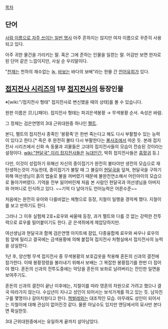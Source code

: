 [[목차]]

== 단어 ==

[[사람 이름으로 자주 쓰이는 일반 명사]] 
아주 흔하지는 않지만 여자 이름으로 꾸준히 사용되고 있다. 

아주 귀한 물건을 가리키는 말. 혹은 그에 준하는 인물을 일컫는 말. 어감만 보면 한자로 된 단어 같은 느낌이지만, 사실 순 우리말이다.

"[[천재]]는 천하의 재수없는 놈, [[바보]]는 바다의 보배"라는 한물 간 [[언어유희]]가 있다.

== [[접지전사 시리즈]]의 1부 [[접지전사]]의 등장인물 ==

※[wiki:"/접지전사 형태" 접지전사로 변신했을 때의 상태]를 볼 수 있습니다.

원판 이름은 贝儿(패아). 접지전사 형태는 파괴은색봉황 → 무색봉황 순서. 속성은 바람.

그 정체는 검은연맹의 3대 근위대원중 하나인 [[펠트]].

본디, 펠트의 접지전사 종족인 '봉황족'은 한번 죽는다고 해도 다시 부활할수 있는 능력이 있다고 한다.[* 죽은 후 완전히 불타 다시 부활한다는 [[불사조]]에서 따온 듯. 본래 접지전사 시리즈에서 신화 속 동물과 괴물들은 고대의 접지전사들의 모습이 전승된 것이라는 설정이다. [[wiki:"현달국" 이리 접지전사]]들은 [[늑대인간]], 박쥐 접지전사들은 [[흡혈귀]] 등.]

다만, 이것이 성립하기 위해선 자신의 종이접기가 완전히 불타야만 생전의 모습으로 재탄생하는것이 가능한데, 종이접기가 불탈 때 그 불길이 [[현달국]]을 덮쳐, 현달국을 구하기 위해 여선생님이 흙의 법술로 불을 꺼버렸기 때문에 불완전연소해서 어린아이의 모습으로 돌아가버렸다. 기억을 전부 잃어버린채 처음 본 사람인 현달국과 여선생님을 아버지와 어머니로 인식하고 있다. ~~기억 다 날아가도 언어능력은 어른수준~~

처음에는 완전히 유아와 다를바없는 체형으로 등장, 지철이 일행을 경악케 했다. 지철이를 보고 반하기도 한다.

그러나 그 이후 실험체 2호+료우와 싸울때 등장, 과거 펠트와 다를 것 없는 강력한 전투력으로 료우를 밀어붙이기도 한다. 곧 은색쥐에게 제압당하지만.

여선생님과 현달국과 함께 검은연맹 아지트에 잠입, 다종융합체 료우와 싸우나 료우의 힘 앞에 밀리고 결국에는 금색용황에 의해 붙잡혀 접지전사 처형실에서 접지전사의 능력을 상실한다.

1년 후, 양산형 무색 접지전사 중 무색봉황의 보호갑옷을 착용해 혼돈의 신과의 결전에 참가한다. 이때 봉황정령을 불러내기 위해서 보배는 그 복잡한 봉황접기를 한번 더 접어야 했다. 혼돈의 신과의 전투도중에는 악당을 혼돈의 보좌로 날려버리는 잔인한 일면을 보여주기도.

혼돈의 신과의 결전이 끝난 이후에는, 지철이를 따라 영혼의 차원으로 가려고 했으나 결국 따라가지 않는다. 수십년이 지나고 성인이 되어서는 보석가게를 하고 있는 듯. 남자친구를 몇명이나 갈아치웠다고 한다. [[책벌레]]와는 대조적인 모습. 아무래도 성인이 되어서는 지철이에 대해 관심이 없어진것 같다. 물론 아닐수도 있지만 엔딩에서의 묘사만 본다면 확실한듯.

3대 근위대원중에서는 유일하게 끝까지 살아남았다.
